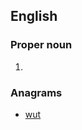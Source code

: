 ==English==

===Proper noun===
{{en-proper noun}}

# {{label|en|US|labor union}} {{initialism of|[[w:Transport Workers Union|Transport Workers Union]]|lang=en}}

===Anagrams===
* [[wut#English|wut]]